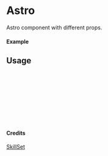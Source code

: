 
<Meta of={Astro} title="SkillSet/Astro" />

# Astro

Astro component with different props.

#### Example

<Canvas of={Astro.Primary} />

## Usage

```ts
import { Astro } from "yadl-ui";

const Example = () => {
  return (
      <Astro />
  );
};

export default Example;
```

#### Credits
[SkillSet](https://skillicons.dev)
